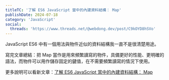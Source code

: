 ```yaml
---
titleTC: '了解 ES6 JavaScript 當中的內建資料結構： Map'
publishDate: 2024-07-18
category: 'JavaScript'
social:
  threads: 'https://www.threads.net/@webdong.dev/post/C9kOYD8hSVo'
---
```


JavaScript ES6 中有一個用法與物件近似的資料結構我一直不是很清楚用途。

寫完文章總結：把 Map 當作是用來頻繁讀寫的物件，具備更好的性能、更明確的語法，而物件可以用作儲存固定的鍵值，在不需要頻繁讀寫的情況下使用。

更多說明可以看新文章：[了解 ES6 JavaScript 當中的內建資料結構： Map](https://www.webdong.dev/post/javascript-maps/)
